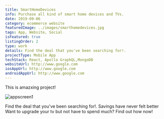 ```yaml
---
title: SmartHomeDevices
info: Purchase all kind of smart home devices and TVs.
date: 2019-09-06
category: ecommerce website
featuredImage: ../images/smarthomedevices.jpg
tags: App, Website, Social
isFeatured: true
listingOrder: 2
type: work
details: Find the deal that you've been searching for!.
projectType: Mobile App
techStack: React, Apollo GraphQL,MongoDB
websiteUrl: http://www.google.com
iosAppUrl: http://www.google.com
androidAppUrl: http://www.google.com
---
```


This is amazxing project!

![appscreen1](../images/smarthomedevices.jpg)

Find the deal that you've been searching for!. Savings have never felt better Want to upgrade your tv but not have to spend much? Find out how now!
